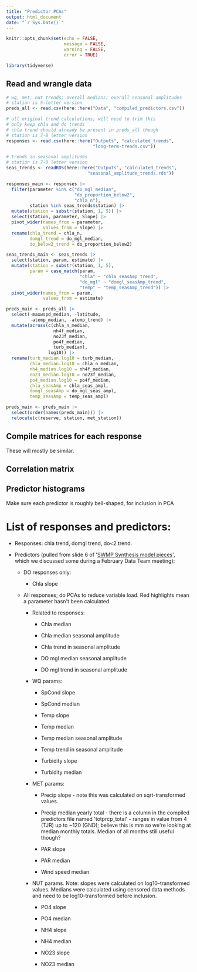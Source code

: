 ```yaml
---
title: "Predictor PCAs"
output: html_document
date: "`r Sys.Date()`"
---
```


```r
knitr::opts_chunk$set(echo = FALSE,
                      message = FALSE,
                      warning = FALSE,
                      error = TRUE)
```

```r
library(tidyverse)
```

## Read and wrangle data

```r
# wq, met, nut trends; overall medians; overall seasonal amplitudes
# station is 5-letter version
preds_all <- read.csv(here::here("Data", "compiled_predictors.csv"))

# all original trend calculations; will need to trim this
# only keep chla and do trends
# chla trend should already be present in preds_all though
# station is 7-8 letter version
responses <- read.csv(here::here("Outputs", "calculated_trends",
                                 "long-term-trends.csv"))

# trends in seasonal amplitudes
# station is 7-8 letter version
seas_trends <- readRDS(here::here("Outputs", "calculated_trends", 
                               "seasonal_amplitude_trends.rds"))
```

```r
responses_main <- responses |> 
  filter(parameter %in% c("do_mgl_median",
                          "do_proportion_below2",
                          "chla_n"),
         station %in% seas_trends$station) |> 
  mutate(station = substr(station, 1, 5)) |> 
  select(station, parameter, Slope) |> 
  pivot_wider(names_from = parameter,
              values_from = Slope) |> 
  rename(chla_trend = chla_n,
         domgl_trend = do_mgl_median,
         do_below2_trend = do_proportion_below2)

seas_trends_main <- seas_trends |> 
  select(station, param, estimate) |> 
  mutate(station = substr(station, 1, 5),
         param = case_match(param,
                            "chla" ~ "chla_seasAmp_trend",
                            "do_mgl" ~ "domgl_seasAmp_trend",
                            "temp" ~ "temp_seasAmp_trend")) |> 
  pivot_wider(names_from = param, 
              values_from = estimate)

preds_main <- preds_all |> 
  select(-maxwspd_median, -latitude,
         -atemp_median, -atemp_trend) |> 
  mutate(across(c(chla_n_median,
                  nh4f_median,
                  no23f_median,
                  po4f_median,
                  turb_median),
                log10)) |> 
  rename(turb_median.log10 = turb_median,
         chla_median.log10 = chla_n_median,
         nh4_median.log10 = nh4f_median,
         no23_median.log10 = no23f_median,
         po4_median.log10 = po4f_median,
         chla_seasAmp = chla_seas_ampl,
         domgl_seasAmp = do_mgl_seas_ampl,
         temp_seasAmp = temp_seas_ampl)

preds_main <- preds_main |> 
  select(order(names(preds_main))) |> 
  relocate(c(reserve, station, met_station))
```



## Compile matrices for each response

These will mostly be similar.

## Correlation matrix

## Predictor histograms

Make sure each predictor is roughly bell-shaped, for inclusion in PCA

# List of responses and predictors:

-   Responses: chla trend, domgl trend, do\<2 trend.

-   Predictors (pulled from slide 6 of \'[SWMP Synthesis model pieces](https://docs.google.com/presentation/d/1DGCyR5U5pYlU9qp5I0hYXLhKjZjly_Kq1iUfF721s-0/edit?usp=sharing)\', which we discussed some during a February Data Team meeting): 

    -   DO responses only: 

        -   Chla slope

    -   All responses; do PCAs to reduce variable load. Red highlights mean a parameter hasn\'t been calculated.

        -   Related to responses:

            -   Chla median

            -   Chla median seasonal amplitude

            -   Chla trend in seasonal amplitude

            -   DO mgl median seasonal amplitude

            -   DO mgl trend in seasonal amplitude

        -   WQ params:

            -   SpCond slope

            -   SpCond median

            -   Temp slope

            -   Temp median

            -   Temp median seasonal amplitude

            -   Temp trend in seasonal amplitude

            -   Turbidity slope

            -   Turbidity median

        -   MET params:

            -   Precip slope - note this was calculated on sqrt-transformed values.

            -   Precip median yearly total - there is a column in the compiled predictors file named \'totprcp_total\' - ranges in value from 4 (TJR) up to \~120 (GND); believe this is mm so we\'re looking at median monthly totals. Median of all months still useful though? 

            -   PAR slope

            -   PAR median

            -   Wind speed median

        -   NUT params. Note: slopes were calculated on log10-transformed values. Medians were calculated using censored data methods and need to be log10-transformed before inclusion.

            -   PO4 slope

            -   PO4 median

            -   NH4 slope

            -   NH4 median

            -   NO23 slope

            -   NO23 median
